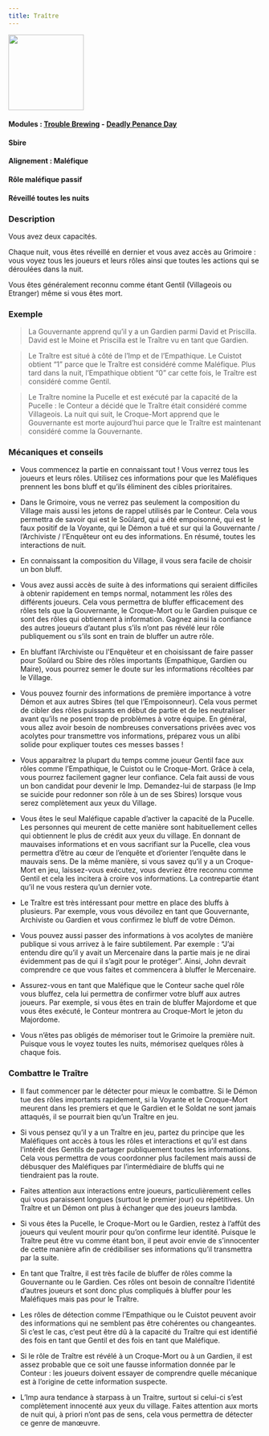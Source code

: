 ```yaml
---
title: Traître
---
```


<img src='/wiki/img/blood-on-the-clocktower/roles/traitre.png' height='150' />

#### Modules : [Trouble Brewing](../modules/trouble-brewing) - [Deadly Penance Day](../modules/deadly-penance-day)
#### Sbire
#### Alignement : Maléfique
#### Rôle maléfique passif
#### Réveillé toutes les nuits

### Description
Vous avez deux capacités. 

Chaque nuit, vous êtes réveillé en dernier et vous avez accès au Grimoire : vous voyez tous les joueurs et leurs rôles ainsi que toutes les actions qui se déroulées dans la nuit.  

Vous êtes généralement reconnu comme étant Gentil (Villageois ou Etranger) même si vous êtes mort.

### Exemple 
> La Gouvernante apprend qu’il y a un Gardien parmi David et Priscilla. David est le Moine et Priscilla est le Traître vu en tant que Gardien.

> Le Traître est situé à côté de l’Imp et de l’Empathique. Le Cuistot obtient “1” parce que le Traître est considéré comme Maléfique. Plus tard dans la nuit, l’Empathique obtient “0” car cette fois, le Traître est considéré comme Gentil.

> Le Traître nomine la Pucelle et est exécuté par la capacité de la Pucelle : le Conteur a décidé que le Traître était considéré comme Villageois. La nuit qui suit, le Croque-Mort apprend que le Gouvernante est morte aujourd’hui parce que le Traître est maintenant considéré comme la Gouvernante.


### Mécaniques et conseils
- Vous commencez la partie en connaissant tout ! Vous verrez tous les joueurs et leurs rôles. Utilisez ces informations pour que les Maléfiques prennent les bons bluff et qu’ils éliminent des cibles prioritaires.

- Dans le Grimoire, vous ne verrez pas seulement la composition du Village mais aussi les jetons de rappel utilisés par le Conteur. Cela vous permettra de savoir qui est le Soûlard, qui a été empoisonné, qui est le faux positif de la Voyante, qui le Démon a tué et sur qui la Gouvernante / l’Archiviste / l’Enquêteur ont eu des informations. En résumé, toutes les interactions de nuit. 

- En connaissant la composition du Village, il vous sera facile de choisir un bon bluff.

- Vous avez aussi accès de suite à des informations qui seraient difficiles à obtenir rapidement en temps normal, notamment les rôles des différents joueurs. Cela vous permettra de bluffer efficacement des rôles tels que la Gouvernante, le Croque-Mort ou le Gardien puisque ce sont des rôles qui obtiennent à information. Gagnez ainsi la confiance des autres joueurs d’autant plus s’ils n’ont pas révélé leur rôle publiquement ou s’ils sont en train de bluffer un autre rôle.

- En bluffant l’Archiviste ou l'Enquêteur et en choisissant de faire passer pour Soûlard ou Sbire des rôles importants (Empathique, Gardien ou Maire), vous pourrez semer le doute sur les informations récoltées par le Village.  

- Vous pouvez fournir des informations de première importance à votre Démon et aux autres Sbires (tel que l’Empoisonneur). Cela vous permet de cibler des rôles puissants en début de partie et de les neutraliser avant qu’ils ne posent trop de problèmes à votre équipe. En général, vous allez avoir besoin de nombreuses conversations privées avec vos acolytes pour transmettre vos informations, préparez vous un alibi solide pour expliquer toutes ces messes basses !

- Vous apparaitrez la plupart du temps comme joueur Gentil face aux rôles comme l’Empathique, le Cuistot ou le Croque-Mort. Grâce à cela, vous pourrez facilement gagner leur confiance. Cela fait aussi de vous un bon candidat pour devenir le Imp. Demandez-lui de starpass (le Imp se suicide pour redonner son rôle à un de ses Sbires) lorsque vous serez complètement aux yeux du Village.

- Vous êtes le seul Maléfique capable d’activer la capacité de la Pucelle. Les personnes qui meurent de cette manière sont habituellement celles qui obtiennent le plus de crédit aux yeux du village. En donnant de mauvaises informations et en vous sacrifiant sur la Pucelle, clea vous permettra d’être au cœur de l’enquête et d’orienter l’enquête dans le mauvais sens. De la même manière, si vous savez qu’il y a un Croque-Mort en jeu, laissez-vous exécutez, vous devriez être reconnu comme Gentil et cela les incitera à croire vos informations. La contrepartie étant qu’il ne vous restera qu’un dernier vote. 

- Le Traître est très intéressant pour mettre en place des bluffs à plusieurs. Par exemple, vous vous dévoilez en tant que Gouvernante, Archiviste ou Gardien et vous confirmez le bluff de votre Démon.

- Vous pouvez aussi passer des informations à vos acolytes de manière publique si vous arrivez à le faire subtilement. Par exemple : “J’ai entendu dire qu’il y avait un Mercenaire dans la partie mais je ne dirai évidemment pas de qui il s’agit pour le protéger”. Ainsi, John devrait comprendre ce que vous faites et commencera à bluffer le Mercenaire.

- Assurez-vous en tant que Maléfique que le Conteur sache quel rôle vous bluffez, cela lui permettra de confirmer votre bluff aux autres joueurs. Par exemple, si vous êtes en train de bluffer Majordome et que vous êtes exécuté, le Conteur montrera au Croque-Mort le jeton du Majordome.

- Vous n’êtes pas obligés de mémoriser tout le Grimoire la première nuit. Puisque vous le voyez toutes les nuits, mémorisez quelques rôles à chaque fois.
 
### Combattre le Traître
- Il faut commencer par le détecter pour mieux le combattre. Si le Démon tue des rôles importants rapidement, si la Voyante et le Croque-Mort meurent dans les premiers et que le Gardien et le Soldat ne sont jamais attaqués, il se pourrait bien qu’un Traître en jeu.

- Si vous pensez qu’il y a un Traître en jeu, partez du principe que les Maléfiques ont accès à tous les rôles et interactions et qu’il est dans l’intérêt des Gentils de partager publiquement toutes les informations. Cela vous permettra de vous coordonner plus facilement mais aussi de débusquer des Maléfiques par l’intermédiaire de bluffs qui ne tiendraient pas la route.

- Faites attention aux interactions entre joueurs, particulièrement celles qui vous paraissent longues (surtout le premier jour) ou répétitives. Un Traître et un Démon ont plus à échanger que des joueurs lambda.

- Si vous êtes la Pucelle, le Croque-Mort ou le Gardien, restez à l’affût des joueurs qui veulent mourir pour qu’on confirme leur identité. Puisque le Traître peut être vu comme étant bon, il peut avoir envie de s’innocenter de cette manière afin de crédibiliser ses informations qu’il transmettra par la suite.

- En tant que Traître, il est très facile de bluffer de rôles comme la Gouvernante ou le Gardien. Ces rôles ont besoin de connaître l’identité d’autres joueurs et sont donc plus compliqués à bluffer pour les Maléfiques mais pas pour le Traître. 


- Les rôles de détection comme l’Empathique ou le Cuistot peuvent avoir des informations qui ne semblent pas être cohérentes ou changeantes. Si c’est le cas, c’est peut être dû à  la capacité du Traître qui est identifié des fois en tant que Gentil et des fois en tant que Maléfique.

- Si le rôle de Traître est révélé à un Croque-Mort ou à un Gardien, il est assez probable que ce soit une fausse information donnée par le Conteur : les joueurs doivent essayer de comprendre quelle mécanique est à l’origine de cette information suspecte.

- L’Imp aura tendance à starpass à un Traitre, surtout si celui-ci s’est complètement innocenté aux yeux du village. Faites attention aux morts de nuit qui, à priori n’ont pas de sens, cela vous permettra de détecter ce genre de manœuvre.
